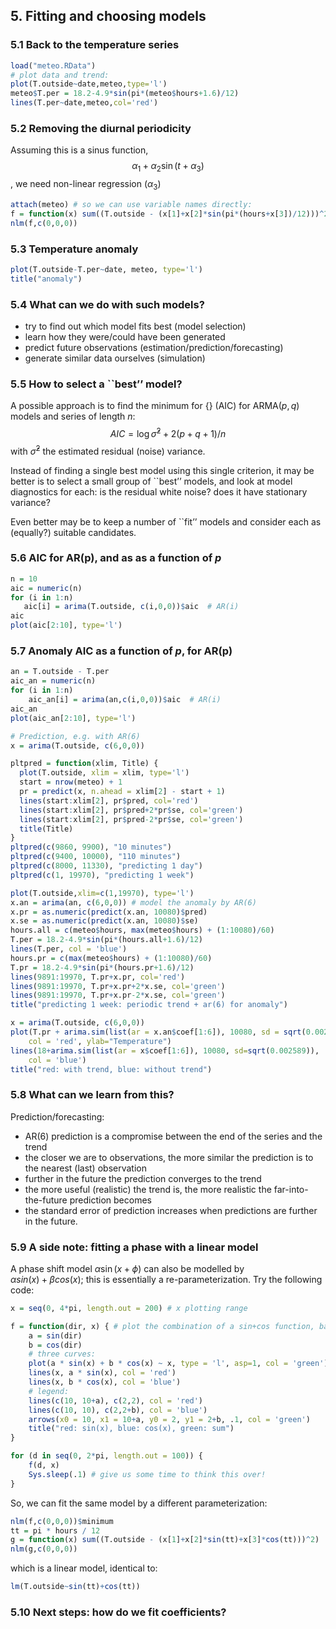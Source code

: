 
## 5. Fitting and choosing models

### 5.1 Back to the temperature series

```r
load("meteo.RData")
# plot data and trend:
plot(T.outside~date,meteo,type='l')
meteo$T.per = 18.2-4.9*sin(pi*(meteo$hours+1.6)/12)
lines(T.per~date,meteo,col='red')
```

### 5.2 Removing the diurnal periodicity
Assuming this is a sinus function, 
$$\alpha_1 + \alpha_2 \sin(t + \alpha_3)$$,
we need non-linear regression ($\alpha_3$)
```r
attach(meteo) # so we can use variable names directly:
f = function(x) sum((T.outside - (x[1]+x[2]*sin(pi*(hours+x[3])/12)))^2)
nlm(f,c(0,0,0))
```

### 5.3 Temperature anomaly
```r
plot(T.outside-T.per~date, meteo, type='l')
title("anomaly")
```

### 5.4 What can we do with such models?
* try to find out which model fits best (model selection)
* learn how they were/could have been generated
* predict future observations (estimation/prediction/forecasting)
* generate similar data ourselves (simulation)

### 5.5 How to select a ``best'' model?
A possible approach is to find the minimum for {\em Akaike's Information
Criterion} (AIC) for ARMA($p,q$) models and series of length $n$:
$$AIC = \log \hat{\sigma}^2 + 2(p+q+1)/n$$
with $\hat{\sigma}^2$ the estimated residual (noise) variance.

Instead of finding a single best model using this single criterion, it
may be better is to select a small group of ``best'' models, and look
at model diagnostics for each: is the residual white noise? does it have
stationary variance?

Even better may be to keep a number of ``fit'' models and consider each as
(equally?) suitable candidates.

### 5.6 AIC for AR(p), and as as a function of $p$
```r
n = 10
aic = numeric(n)
for (i in 1:n)
   aic[i] = arima(T.outside, c(i,0,0))$aic  # AR(i)
aic
plot(aic[2:10], type='l')
```

### 5.7 Anomaly AIC as a function of $p$, for AR(p)
```r
an = T.outside - T.per
aic_an = numeric(n)
for (i in 1:n)
    aic_an[i] = arima(an,c(i,0,0))$aic  # AR(i)
aic_an
plot(aic_an[2:10], type='l')
```


```r
# Prediction, e.g. with AR(6)
x = arima(T.outside, c(6,0,0))

pltpred = function(xlim, Title) {
  plot(T.outside, xlim = xlim, type='l')
  start = nrow(meteo) + 1
  pr = predict(x, n.ahead = xlim[2] - start + 1)
  lines(start:xlim[2], pr$pred, col='red')
  lines(start:xlim[2], pr$pred+2*pr$se, col='green')
  lines(start:xlim[2], pr$pred-2*pr$se, col='green')
  title(Title)
}
pltpred(c(9860, 9900), "10 minutes")
pltpred(c(9400, 10000), "110 minutes")
pltpred(c(8000, 11330), "predicting 1 day")
pltpred(c(1, 19970), "predicting 1 week")

plot(T.outside,xlim=c(1,19970), type='l')
x.an = arima(an, c(6,0,0)) # model the anomaly by AR(6)
x.pr = as.numeric(predict(x.an, 10080)$pred) 
x.se = as.numeric(predict(x.an, 10080)$se)
hours.all = c(meteo$hours, max(meteo$hours) + (1:10080)/60)
T.per = 18.2-4.9*sin(pi*(hours.all+1.6)/12)
lines(T.per, col = 'blue')
hours.pr = c(max(meteo$hours) + (1:10080)/60)
T.pr = 18.2-4.9*sin(pi*(hours.pr+1.6)/12)
lines(9891:19970, T.pr+x.pr, col='red')
lines(9891:19970, T.pr+x.pr+2*x.se, col='green')
lines(9891:19970, T.pr+x.pr-2*x.se, col='green')
title("predicting 1 week: periodic trend + ar(6) for anomaly")

x = arima(T.outside, c(6,0,0))
plot(T.pr + arima.sim(list(ar = x.an$coef[1:6]), 10080, sd = sqrt(0.002556)), 
	col = 'red', ylab="Temperature")
lines(18+arima.sim(list(ar = x$coef[1:6]), 10080, sd=sqrt(0.002589)), 
	col = 'blue')
title("red: with trend, blue: without trend")
```

### 5.8 What can we learn from this?
Prediction/forecasting:

* AR(6) prediction is a compromise between the end of the series and the trend
* the closer we are to observations, the more similar the prediction is to the
nearest (last) observation
* further in the future the prediction converges to the trend
* the more useful (realistic) the trend is, the more realistic 
the far-into-the-future prediction becomes
* the standard error of prediction increases when predictions are further in the
future.

### 5.9 A side note: fitting a phase with a linear model
A phase shift model $\alpha \sin(x + \phi)$ can also be modelled by  
$\alpha sin(x) + \beta cos(x)$; this is essentially a re-parameterization.
Try the following code:
```r
x = seq(0, 4*pi, length.out = 200) # x plotting range

f = function(dir, x) { # plot the combination of a sin+cos function, based on dir
	a = sin(dir)
	b = cos(dir)
	# three curves:
	plot(a * sin(x) + b * cos(x) ~ x, type = 'l', asp=1, col = 'green')
	lines(x, a * sin(x), col = 'red')
	lines(x, b * cos(x), col = 'blue')
	# legend:
	lines(c(10, 10+a), c(2,2), col = 'red')
	lines(c(10, 10), c(2,2+b), col = 'blue')
	arrows(x0 = 10, x1 = 10+a, y0 = 2, y1 = 2+b, .1, col = 'green')
	title("red: sin(x), blue: cos(x), green: sum")
}

for (d in seq(0, 2*pi, length.out = 100)) {
	f(d, x)
	Sys.sleep(.1) # give us some time to think this over!
}
```

So, we can fit the same model by a different parameterization:
```r
nlm(f,c(0,0,0))$minimum
tt = pi * hours / 12
g = function(x) sum((T.outside - (x[1]+x[2]*sin(tt)+x[3]*cos(tt)))^2)
nlm(g,c(0,0,0))
```
which is a linear model, identical to:
```r
lm(T.outside~sin(tt)+cos(tt))
```

### 5.10 Next steps: how do we fit coefficients?
